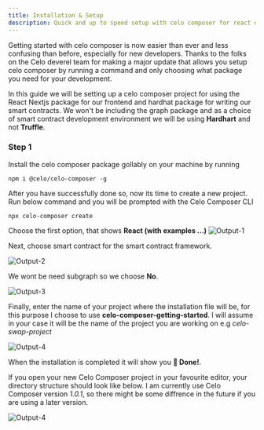 ```yaml
---
title: Installation & Setup
description: Quick and up to speed setup with celo composer for react developers.
---
```


Getting started with celo composer is now easier than ever and less confusing than before, especially for new developers.
Thanks to the folks on the Celo deverel team for making a major update that allows you setup celo composer by running a command and only choosing what package you need for your development.

In this guide we will be setting up a celo composer project for using the React Nextjs package for our frontend and hardhat package for writing our smart contracts. We won't be including the graph package and as a choice of smart contract development environment we will be using **Hardhart** and not **Truffle**.

### Step 1

Install the celo composer package gollably on your machine by running

```
npm i @celo/celo-composer -g
```

After you have successfully done so, now its time to create a new project. Run below command and you will be prompted with the Celo Composer CLI

```
npx celo-composer create
```

Choose the first option, that shows **React (with examples ...)**
![Output-1](./images/output-1.png)

Next, choose smart contract for the smart contract framework.

![Output-2](./images/output-2.png)

We wont be need subgraph so we choose **No**.

![Output-3](./images/output-3.png)

Finally, enter the name of your project where the installation file will be, for this purpose I choose to use **celo-composer-getting-started**. I will assume in your case it will be the name of the project you are working on e.g _celo-swap-project_

![Output-4](./images/output-4.png)

When the installation is completed it will show you **💯 Done!**.

If you open your new Celo Composer project in your favourite editor, your directory structure should look like below. I am currently use Celo Composer version _1.0.1_, so there might be some diffrence in the future if you are using a later version.

![Output-4](./images/output-5.png)
